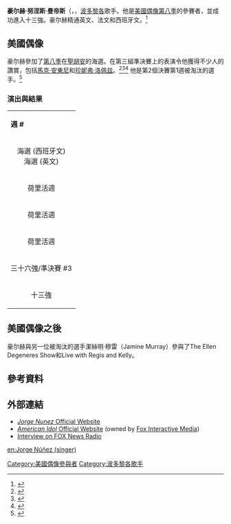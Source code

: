 {{multiple issues|
{{Bare URLs|time=2019-06-27T04:21:28+00:00}}
{{copyedit|time=2019-06-27T04:21:28+00:00}}
{{roughtranslation|time=2019-06-27T04:21:28+00:00}}
}}
{{Infobox musical artist 
| Name = 豪尔赫·努涅斯·曼帝斯
| Background = solo_singer
| Born = {{birth date and age|1988|10|1}}
| Genre = [[拉丁流行|拉丁流行]]
| Instrument = [[歌唱|歌唱]]
| Occupation = [[歌手|歌手]]
| Years_active = 2009年－現在 
}}

'''豪尔赫·努涅斯·曼帝斯'''（{{lang-es|Jorge Núñez}}，{{bd|1988年|10月1日}}，[[波多黎各|波多黎各]]歌手。他是[[美國偶像_(第八季)|美國偶像第八季]]的參賽者，並成功進入十三強。豪尔赫精通英文、法文和西班牙文。<ref>{{cite web |url=http://weblogs.newsday.com/entertainment/music/idol/blog/2009/03/jorge_nunez.html |title=存档副本 |accessdate=2009-05-11 |deadurl=yes |archiveurl=https://web.archive.org/web/20090317095952/http://weblogs.newsday.com/entertainment/music/idol/blog/2009/03/jorge_nunez.html |archivedate=2009-03-17 }}</ref> 

== 美國偶像 ==
豪尔赫參加了[[美國偶像_(第八季)|第八季]]在[[聖胡安|聖胡安]]的海選。在第三組準決賽上的表演令他獲得不少人的讚賞，包括[[馬克·安東尼_(歌手)|馬克·安東尼]]和[[珍妮弗·洛佩兹|珍妮弗·洛佩兹]]。<ref>{{Cite web |url=http://latimesblogs.latimes.com/americanidoltracker/2009/03/top-13.html |title=存档副本 |accessdate=2009-04-04 |archive-date=2009-03-09 |archive-url=https://web.archive.org/web/20090309193844/http://latimesblogs.latimes.com/americanidoltracker/2009/03/top-13.html |dead-url=no }}</ref><ref>{{cite web|url=https://usatoday30.usatoday.com/life/television/news/2009-03-12-nunez-q-and-a_N.htm|title=Jorge Nunez: 'Everything is going to be great' - USATODAY.com|website=usatoday30.usatoday.com|accessdate=2019-08-02|archive-date=2019-06-27|archive-url=https://web.archive.org/web/20190627070702/https://usatoday30.usatoday.com/life/television/news/2009-03-12-nunez-q-and-a_N.htm|dead-url=no}}</ref><ref>{{cite web|url=https://www.thehollywoodgossip.com/2009/03/lil-rounds-leads-slew-of-strong-semifinalists/|title=Lil Rounds Leads Slew of Strong Semifinalists|first=Hilton|last=Hater|date=2009-03-04|website=The Hollywood Gossip|accessdate=2019-08-02|archive-date=2019-08-02|archive-url=https://web.archive.org/web/20190802000229/https://www.thehollywoodgossip.com/2009/03/lil-rounds-leads-slew-of-strong-semifinalists/|dead-url=no}}</ref>  他是第2個決賽第1週被淘汰的選手。<ref>{{cite web|url=http://www.mtv.com/news/1606844/american-idol-recap-jasmine-murray-jorge-nunez-out-despite-new-rule/|title='American Idol' Recap: Jasmine Murray, Jorge Nunez Out Despite New Rule|first=Gil|last=Kaufman|website=MTV News|accessdate=2019-08-02|archive-date=2019-08-02|archive-url=https://web.archive.org/web/20190802000222/http://www.mtv.com/news/1606844/american-idol-recap-jasmine-murray-jorge-nunez-out-despite-new-rule/|dead-url=no}}</ref>

===演出與結果===
{|class="wikitable" align="left"
|colspan="100" bgcolor="CCCCCC" align="Center"|'''週 #'''
|colspan="100" bgcolor="CCCCCC" align="Center"|'''主題'''
|colspan="100" bgcolor="CCCCCC" align="Center"|'''參賽歌曲'''
|colspan="100" bgcolor="CCCCCC" align="Center"|'''原唱'''
|colspan="100" bgcolor="CCCCCC" align="Center"|'''次序 #'''
|colspan="100" bgcolor="CCCCCC" align="Center"|'''結果'''
|-
|colspan="100" align="center" bgcolor="FAF6F6"|海選 (西班牙文)<br />海選 (英文)
|colspan="100" align="center" bgcolor="FAF6F6"|N/A
|colspan="100" align="center" bgcolor="FAF6F6"|My Way"<br />What a Wonderful World 
|colspan="100" align="center" bgcolor="FAF6F6"|Frank Sinatra<br />Louis Armstrong
|colspan="100" align="center" bgcolor="FAF6F6"|N/A
|colspan="100" align="center" bgcolor="FAF6F6"|安全晉級
|-
|colspan="100" align="center" bgcolor="FAF6F6"|荷里活週
|colspan="100" align="center" bgcolor="FAF6F6"|第一次演出
|colspan="100" align="center" bgcolor="FAF6F6"|Angel
|colspan="100" align="center" bgcolor="FAF6F6"|Jon Secada
|colspan="100" align="center" bgcolor="FAF6F6"|N/A
|colspan="100" align="center" bgcolor="FAF6F6"|安全晉級
|-
|colspan="100" align="center" bgcolor="FAF6F6"|荷里活週
|colspan="100" align="center" bgcolor="FAF6F6"|小組演出
|colspan="100" align="center" bgcolor="FAF6F6"|Get Ready
|colspan="100" align="center" bgcolor="FAF6F6"|The Temptations
|colspan="100" align="center" bgcolor="FAF6F6"|N/A
|colspan="100" align="center" bgcolor="FAF6F6"|安全晉級
|-
|colspan="100" align="center" bgcolor="FAF6F6"|荷里活週
|colspan="100" align="center" bgcolor="FAF6F6"|第二次演出
|colspan="100" align="center" bgcolor="FAF6F6"|Closer
|colspan="100" align="center" bgcolor="FAF6F6"|[[Ne-Yo|Ne-Yo]]
|colspan="100" align="center" bgcolor="FAF6F6"|N/A
|colspan="100" align="center" bgcolor="FAF6F6"|安全晉級
|-
|colspan="100" align="center" bgcolor="FAF6F6"|三十六強/準決賽 #3
|colspan="100" align="center" bgcolor="FAF6F6"|告示牌熱門100歌曲
|colspan="100" align="center" bgcolor="FAF6F6"|Don't Let the Sun Go Down on Me
|colspan="100" align="center" bgcolor="FAF6F6"|[[艾頓·莊|艾頓·莊]]
|colspan="100" align="center" bgcolor="FAF6F6"|11
|colspan="100" align="center" bgcolor="FAF6F6"|安全晉級
|-
|colspan="100" align="center" bgcolor="FAF6F6"|十三強
|colspan="100" align="center" bgcolor="FAF6F6"|Michael Jackson
|colspan="100" align="center" bgcolor="FAF6F6"|Never Can Say Goodbye
|colspan="100" align="center" bgcolor="FAF6F6"|The Jackson 5
|colspan="100" align="center" bgcolor="FAF6F6"|9
|colspan="100" align="center" bgcolor="FAF6F6"|淘汰
|}{{clear}}

==美國偶像之後==
豪尔赫與另一位被淘汰的選手潔絲明·穆雷（Jamine Murray）參與了The Ellen Degeneres Show和Live with Regis and Kelly。

==參考資料==
{{reflist}}

==外部連結==
*[https://web.archive.org/web/20090405065744/http://www.jorgenunezpr.com/ ''Jorge Nunez'' Official Website]
*[http://www.americanidol.com/ ''American Idol'' Official Website]{{Wayback|url=http://www.americanidol.com/ |date=20110719040256 }} (owned by [[Fox_Interactive_Media|Fox Interactive Media]])
*[http://feedproxy.google.com/~r/AFMW/~5/033-bG5yK7Y/afmw_jorge_nunez.mp3 Interview on FOX News Radio]

{{美國偶像第八季}}
[[Category:美國偶像參與者|Category:美國偶像參與者]]
[[Category:波多黎各歌手|Category:波多黎各歌手]]
[[en:Jorge_Núñez_(singer)|en:Jorge Núñez (singer)]]